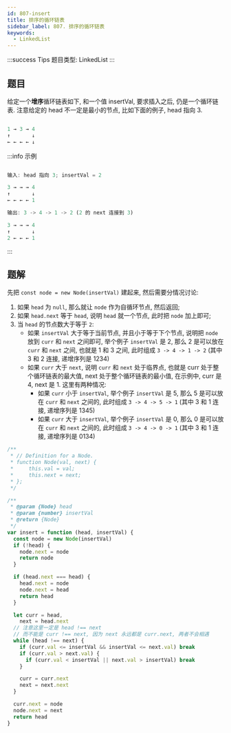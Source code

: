 ```yaml
---
id: 807-insert
title: 排序的循环链表
sidebar_label: 807. 排序的循环链表
keywords:
  - LinkedList
---
```


:::success Tips
题目类型: LinkedList
:::

## 题目

给定一个**增序**循环链表如下, 和一个值 insertVal, 要求插入之后, 仍是一个循环链表. 注意给定的 head 不一定是最小的节点, 比如下面的例子, head 指向 3.

```ts

1 → 3 → 4
↑       ↓
← ← ← ← ↓

```

:::info 示例

```ts

输入: head 指向 3; insertVal = 2

3 → → → 4
↑       ↓
← ← ← ← 1

输出: 3 -> 4 -> 1 -> 2 (2 的 next 连接到 3)

3 → → → 4
↑       ↓
2 ← ← ← 1
```

:::

## 题解

先把 `const node = new Node(insertVal)` 建起来, 然后需要分情况讨论:

1. 如果 `head` 为 `null`, 那么就让 `node` 作为自循环节点, 然后返回;
2. 如果 `head.next` 等于 `head`, 说明 `head` 就一个节点, 此时把 `node` 加上即可;
3. 当 `head` 的节点数大于等于 `2`:
    - 如果 `insertVal` 大于等于当前节点, 并且小于等于下个节点, 说明把 `node` 放到 `curr` 和 `next` 之间即可, 举个例子 `insertVal` 是 2, 那么 2 是可以放在 `curr` 和 `next` 之间, 也就是 1 和 3 之间, 此时组成 `3 -> 4 -> 1 -> 2` (其中 3 和 2 连接, 递增序列是 1234)
    - 如果 `curr` 大于 `next`, 说明 `curr` 和 `next` 处于临界点, 也就是 curr 处于整个循环链表的最大值, next 处于整个循环链表的最小值, 在示例中, curr 是 4, next 是 1. 这里有两种情况:
      - 如果 `curr` 小于 `insertVal`, 举个例子 `insertVal` 是 5, 那么 5 是可以放在 `curr` 和 `next` 之间的, 此时组成 `3 -> 4 -> 5 -> 1` (其中 3 和 1 连接, 递增序列是 1345)
      - 如果 `curr` 大于 `insertVal`, 举个例子 `insertVal` 是 0, 那么 0 是可以放在 `curr` 和 `next` 之间的, 此时组成 `3 -> 4 -> 0 -> 1` (其中 3 和 1 连接, 递增序列是 0134)

```ts
/**
 * // Definition for a Node.
 * function Node(val, next) {
 *     this.val = val;
 *     this.next = next;
 * };
 */

/**
 * @param {Node} head
 * @param {number} insertVal
 * @return {Node}
 */
var insert = function (head, insertVal) {
  const node = new Node(insertVal)
  if (!head) {
    node.next = node
    return node
  }

  if (head.next === head) {
    head.next = node
    node.next = head
    return head
  }

  let curr = head,
    next = head.next
  // 注意这里一定是 head !== next
  // 而不能是 curr !== next, 因为 next 永远都是 curr.next, 两者不会相遇
  while (head !== next) {
    if (curr.val <= insertVal && insertVal <= next.val) break
    if (curr.val > next.val) {
      if (curr.val < insertVal || next.val > insertVal) break
    }

    curr = curr.next
    next = next.next
  }

  curr.next = node
  node.next = next
  return head
}
```
